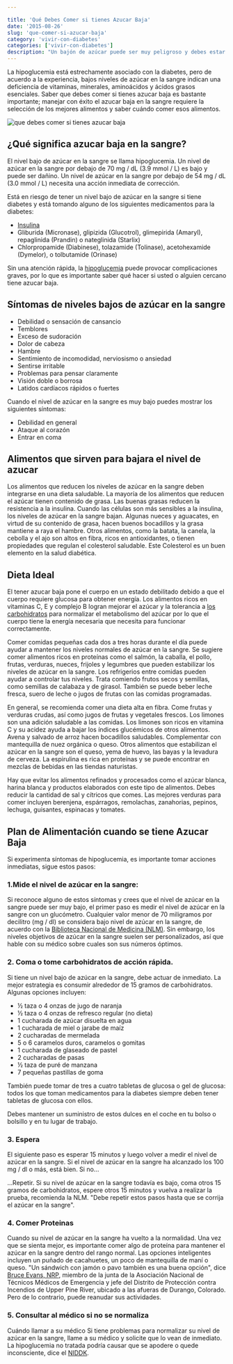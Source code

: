 ```yaml
---

title: 'Qué Debes Comer si tienes Azucar Baja'
date: '2015-08-26'
slug: 'que-comer-si-azucar-baja'
category: 'vivir-con-diabetes'
categories: ['vivir-con-diabetes']
description: "Un bajón de azúcar puede ser muy peligroso y debes estar preparado(a) con ciertos alimentos a mano. Aprende que comer si tienes azucar baja"
---
```


La hipoglucemia está estrechamente asociado con la diabetes, pero de acuerdo a la experiencia, bajos niveles de azúcar en la sangre indican una deficiencia de vitaminas, minerales, aminoácidos y ácidos grasos esenciales. Saber que debes comer si tienes azucar baja es bastante importante; manejar con éxito el azucar baja en la sangre requiere la selección de los mejores alimentos y saber cuándo comer esos alimentos.

![que debes comer si tienes azucar baja](/images/que-debes-comer-si-tienes-azucar-baja.webp)

## ¿Qué significa azucar baja en la sangre?

El nivel bajo de azúcar en la sangre se llama hipoglucemia. Un nivel de azúcar en la sangre por debajo de 70 mg / dL (3.9 mmol / L) es bajo y puede ser dañino. Un nivel de azúcar en la sangre por debajo de 54 mg / dL (3.0 mmol / L) necesita una acción inmediata de corrección.

Está en riesgo de tener un nivel bajo de azúcar en la sangre si tiene diabetes y está tomando alguno de los siguientes medicamentos para la diabetes:

- [Insulina](/que-es-la-insulina-cuantos-tipos-existen/)
- Gliburida (Micronase), glipizida (Glucotrol), glimepirida (Amaryl), repaglinida (Prandin) o nateglinida (Starlix)
- Chlorpropamide (Diabinese), tolazamide (Tolinase), acetohexamide (Dymelor), o tolbutamide (Orinase)

Sin una atención rápida, la [hipoglucemia](/la-hipoglucemia-nivel-bajo-de-azucar-en-sangre) puede provocar complicaciones graves, por lo que es importante saber qué hacer si usted o alguien cercano tiene azucar baja.

## Síntomas de niveles bajos de azúcar en la sangre

- Debilidad o sensación de cansancio
- Temblores
- Exceso de sudoración
- Dolor de cabeza
- Hambre
- Sentimiento de incomodidad, nerviosismo o ansiedad
- Sentirse irritable
- Problemas para pensar claramente
- Visión doble o borrosa
- Latidos cardíacos rápidos o fuertes

Cuando el nivel de azúcar en la sangre es muy bajo puedes mostrar los siguientes síntomas:

- Debilidad en general
- Ataque al corazón
- Entrar en coma

## Alimentos que sirven para bajara el nivel de azucar

Los alimentos que reducen los niveles de azúcar en la sangre deben integrarse en una dieta saludable. La mayoría de los alimentos que reducen el azúcar tienen contenido de grasa. Las buenas grasas reducen la resistencia a la insulina. Cuando las células son más sensibles a la insulina, los niveles de azúcar en la sangre bajan. Algunas nueces y aguacates, en virtud de su contenido de grasa, hacen buenos bocadillos y la grasa mantiene a raya el hambre. Otros alimentos, como la batata, la canela, la cebolla y el ajo son altos en fibra, ricos en antioxidantes, o tienen propiedades que regulan el colesterol saludable. Este Colesterol es un buen elemento en la salud diabética.


## Dieta Ideal

El tener azucar baja pone el cuerpo en un estado debilitado debido a que el cuerpo requiere glucosa para obtener energía. Los alimentos ricos en vitaminas C, E y complejo B logran mejorar el azúcar y la tolerancia a [los carbohidratos](/que-son-carbohidratos/) para normalizar el metabolismo del azúcar por lo que el cuerpo tiene la energía necesaria que necesita para funcionar correctamente.

Comer comidas pequeñas cada dos a tres horas durante el día puede ayudar a mantener los niveles normales de azúcar en la sangre. Se sugiere comer alimentos ricos en proteínas como el salmón, la caballa, el pollo, frutas, verduras, nueces, frijoles y legumbres que pueden estabilizar los niveles de azúcar en la sangre. Los refrigerios entre comidas pueden ayudar a controlar tus niveles. Trata comiendo frutos secos y semillas, como semillas de calabaza y de girasol. También se puede beber leche fresca, suero de leche o jugos de frutas con las comidas programadas.

En general, se recomienda comer una dieta alta en fibra. Come frutas y verduras crudas, así como jugos de frutas y vegetales frescos. Los limones son una adición saludable a las comidas. Los limones son ricos en vitamina C y su acidez ayuda a bajar los índices glucémicos de otros alimentos. Avena y salvado de arroz hacen bocadillos saludables. Complementar con mantequilla de nuez orgánica o queso. Otros alimentos que estabilizan el azúcar en la sangre son el queso, yema de huevo, las bayas y la levadura de cerveza. La espirulina es rica en proteínas y se puede encontrar en mezclas de bebidas en las tiendas naturistas.

Hay que evitar los alimentos refinados y procesados como el azúcar blanca, harina blanca y productos elaborados con este tipo de alimentos. Debes reducir la cantidad de sal y cítricos que comes. Las mejores verduras para comer incluyen berenjena, espárragos, remolachas, zanahorias, pepinos, lechuga, guisantes, espinacas y tomates.

## Plan de Alimentación cuando se tiene Azucar Baja

Si experimenta síntomas de hipoglucemia, es importante tomar acciones inmediatas, sigue estos pasos:

### 1.Mide el nivel de azúcar en la sangre:

Si reconoce alguno de estos síntomas y crees que el nivel de azúcar en la sangre puede ser muy bajo, el primer paso es medir el nivel de azúcar en la sangre con un glucómetro. Cualquier valor menor de 70 miligramos por decilitro (mg / dl) se considera bajo nivel de azúcar en la sangre, de acuerdo con la [Biblioteca Nacional de Medicina (NLM)](https://www.ncbi.nlm.nih.gov/pubmedhealth/PMHT0024704/). Sin embargo, los niveles objetivos de azúcar en la sangre suelen ser personalizados, así que hable con su médico sobre cuales son sus números óptimos.

### 2\. Coma o tome carbohidratos de acción rápida.

Si tiene un nivel bajo de azúcar en la sangre, debe actuar de inmediato. La mejor estrategia es consumir alrededor de 15 gramos de carbohidratos. Algunas opciones incluyen:

- ½ taza o 4 onzas de jugo de naranja
- ½ taza o 4 onzas de refresco regular (no dieta)
- 1 cucharada de azúcar disuelta en agua
- 1 cucharada de miel o jarabe de maíz
- 2 cucharadas de mermelada
- 5 o 6 caramelos duros, caramelos o gomitas
- 1 cucharada de glaseado de pastel
- 2 cucharadas de pasas
- ½ taza de puré de manzana
- 7 pequeñas pastillas de goma

También puede tomar de tres a cuatro tabletas de glucosa o gel de glucosa: todos los que toman medicamentos para la diabetes siempre deben tener tabletas de glucosa con ellos.

Debes mantener un suministro de estos dulces en el coche en tu bolso o bolsillo y en tu lugar de trabajo.

### 3\. Espera

El siguiente paso es esperar 15 minutos y luego volver a medir el nivel de azúcar en la sangre. Si el nivel de azúcar en la sangre ha alcanzado los 100 mg / dl o más, está bien. Si no...

…Repetir. Si su nivel de azúcar en la sangre todavía es bajo, coma otros 15 gramos de carbohidratos, espere otros 15 minutos y vuelva a realizar la prueba, recomienda la NLM. "Debe repetir estos pasos hasta que se corrija el azúcar en la sangre".

### 4\. Comer Proteinas

Cuando su nivel de azúcar en la sangre ha vuelto a la normalidad. Una vez que se sienta mejor, es importante comer algo de proteína para mantener el azúcar en la sangre dentro del rango normal. Las opciones inteligentes incluyen un puñado de cacahuetes, un poco de mantequilla de maní o queso. "Un sándwich con jamón o pavo también es una buena opción", dice [Bruce Evans, NRP](http://upperpinefpd.org/fire-chief), miembro de la junta de la Asociación Nacional de Técnicos Médicos de Emergencia y jefe del Distrito de Protección contra Incendios de Upper Pine River, ubicado a las afueras de Durango, Colorado. Pero de lo contrario, puede reanudar sus actividades.

### 5\. Consultar al médico si no se normaliza

Cuándo llamar a su médico Si tiene problemas para normalizar su nivel de azúcar en la sangre, llame a su médico y solicite que lo vean de inmediato. La hipoglucemia no tratada podría causar que se apodere o quede inconsciente, dice el [NIDDK](https://www.niddk.nih.gov/).
